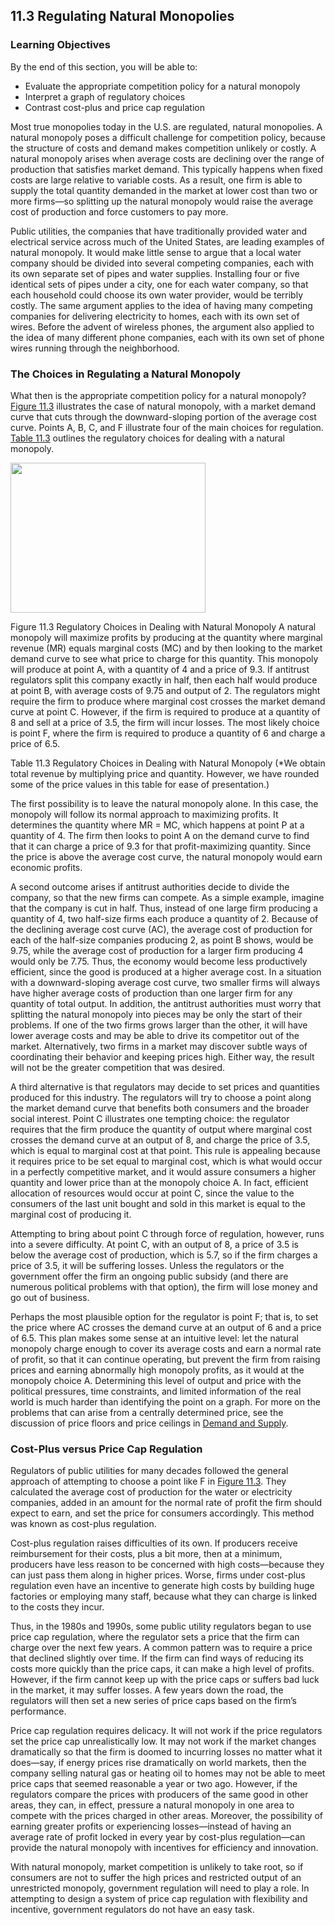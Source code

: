 ## 11.3 Regulating Natural Monopolies

### Learning Objectives

By the end of this section, you will be able to:

-   Evaluate the appropriate competition policy for a natural monopoly
-   Interpret a graph of regulatory choices
-   Contrast cost-plus and price cap regulation

Most true monopolies today in the U.S. are regulated, natural
monopolies. A natural monopoly poses a difficult challenge for
competition policy, because the structure of costs and demand makes
competition unlikely or costly. A natural monopoly arises when average
costs are declining over the range of production that satisfies market
demand. This typically happens when fixed costs are large relative to
variable costs. As a result, one firm is able to supply the total
quantity demanded in the market at lower cost than two or more
firms---so splitting up the natural monopoly would raise the average
cost of production and force customers to pay more.

Public utilities, the companies that have traditionally provided water
and electrical service across much of the United States, are leading
examples of natural monopoly. It would make little sense to argue that a
local water company should be divided into several competing companies,
each with its own separate set of pipes and water supplies. Installing
four or five identical sets of pipes under a city, one for each water
company, so that each household could choose its own water provider,
would be terribly costly. The same argument applies to the idea of
having many competing companies for delivering electricity to homes,
each with its own set of wires. Before the advent of wireless phones,
the argument also applied to the idea of many different phone companies,
each with its own set of phone wires running through the neighborhood.

### The Choices in Regulating a Natural Monopoly

What then is the appropriate competition policy for a natural monopoly?
[Figure 11.3](#CNX_Econ_C11_003) illustrates the case of natural
monopoly, with a market demand curve that cuts through the
downward-sloping portion of the average cost curve. Points A, B, C, and
F illustrate four of the main choices for regulation. [Table
11.3](#Table_11_05) outlines the regulatory choices for dealing with a
natural monopoly.

![](media/11-3-regulating-natural-monopolies_rId24.jpeg){width="3.25in" height="2.5in"}

Figure 11.3 Regulatory Choices in Dealing with Natural Monopoly A
natural monopoly will maximize profits by producing at the quantity
where marginal revenue (MR) equals marginal costs (MC) and by then
looking to the market demand curve to see what price to charge for this
quantity. This monopoly will produce at point A, with a quantity of 4
and a price of 9.3. If antitrust regulators split this company exactly
in half, then each half would produce at point B, with average costs of
9.75 and output of 2. The regulators might require the firm to produce
where marginal cost crosses the market demand curve at point C. However,
if the firm is required to produce at a quantity of 8 and sell at a
price of 3.5, the firm will incur losses. The most likely choice is
point F, where the firm is required to produce a quantity of 6 and
charge a price of 6.5.

Table 11.3 Regulatory Choices in Dealing with Natural Monopoly (\*We
obtain total revenue by multiplying price and quantity. However, we have
rounded some of the price values in this table for ease of
presentation.)

The first possibility is to leave the natural monopoly alone. In this
case, the monopoly will follow its normal approach to maximizing
profits. It determines the quantity where MR = MC, which happens at
point P at a quantity of 4. The firm then looks to point A on the demand
curve to find that it can charge a price of 9.3 for that
profit-maximizing quantity. Since the price is above the average cost
curve, the natural monopoly would earn economic profits.

A second outcome arises if antitrust authorities decide to divide the
company, so that the new firms can compete. As a simple example, imagine
that the company is cut in half. Thus, instead of one large firm
producing a quantity of 4, two half-size firms each produce a quantity
of 2. Because of the declining average cost curve (AC), the average cost
of production for each of the half-size companies producing 2, as point
B shows, would be 9.75, while the average cost of production for a
larger firm producing 4 would only be 7.75. Thus, the economy would
become less productively efficient, since the good is produced at a
higher average cost. In a situation with a downward-sloping average cost
curve, two smaller firms will always have higher average costs of
production than one larger firm for any quantity of total output. In
addition, the antitrust authorities must worry that splitting the
natural monopoly into pieces may be only the start of their problems. If
one of the two firms grows larger than the other, it will have lower
average costs and may be able to drive its competitor out of the market.
Alternatively, two firms in a market may discover subtle ways of
coordinating their behavior and keeping prices high. Either way, the
result will not be the greater competition that was desired.

A third alternative is that regulators may decide to set prices and
quantities produced for this industry. The regulators will try to choose
a point along the market demand curve that benefits both consumers and
the broader social interest. Point C illustrates one tempting choice:
the regulator requires that the firm produce the quantity of output
where marginal cost crosses the demand curve at an output of 8, and
charge the price of 3.5, which is equal to marginal cost at that point.
This rule is appealing because it requires price to be set equal to
marginal cost, which is what would occur in a perfectly competitive
market, and it would assure consumers a higher quantity and lower price
than at the monopoly choice A. In fact, efficient allocation of
resources would occur at point C, since the value to the consumers of
the last unit bought and sold in this market is equal to the marginal
cost of producing it.

Attempting to bring about point C through force of regulation, however,
runs into a severe difficulty. At point C, with an output of 8, a price
of 3.5 is below the average cost of production, which is 5.7, so if the
firm charges a price of 3.5, it will be suffering losses. Unless the
regulators or the government offer the firm an ongoing public subsidy
(and there are numerous political problems with that option), the firm
will lose money and go out of business.

Perhaps the most plausible option for the regulator is point F; that is,
to set the price where AC crosses the demand curve at an output of 6 and
a price of 6.5. This plan makes some sense at an intuitive level: let
the natural monopoly charge enough to cover its average costs and earn a
normal rate of profit, so that it can continue operating, but prevent
the firm from raising prices and earning abnormally high monopoly
profits, as it would at the monopoly choice A. Determining this level of
output and price with the political pressures, time constraints, and
limited information of the real world is much harder than identifying
the point on a graph. For more on the problems that can arise from a
centrally determined price, see the discussion of price floors and price
ceilings in [Demand and
Supply](http://openstax.org/books/principles-microeconomics-3e/pages/3-introduction-to-demand-and-supply).

### Cost-Plus versus Price Cap Regulation

Regulators of public utilities for many decades followed the general
approach of attempting to choose a point like F in [Figure
11.3](#CNX_Econ_C11_003). They calculated the average cost of production
for the water or electricity companies, added in an amount for the
normal rate of profit the firm should expect to earn, and set the price
for consumers accordingly. This method was known as cost-plus
regulation.

Cost-plus regulation raises difficulties of its own. If producers
receive reimbursement for their costs, plus a bit more, then at a
minimum, producers have less reason to be concerned with high
costs---because they can just pass them along in higher prices. Worse,
firms under cost-plus regulation even have an incentive to generate high
costs by building huge factories or employing many staff, because what
they can charge is linked to the costs they incur.

Thus, in the 1980s and 1990s, some public utility regulators began to
use price cap regulation, where the regulator sets a price that the firm
can charge over the next few years. A common pattern was to require a
price that declined slightly over time. If the firm can find ways of
reducing its costs more quickly than the price caps, it can make a high
level of profits. However, if the firm cannot keep up with the price
caps or suffers bad luck in the market, it may suffer losses. A few
years down the road, the regulators will then set a new series of price
caps based on the firm's performance.

Price cap regulation requires delicacy. It will not work if the price
regulators set the price cap unrealistically low. It may not work if the
market changes dramatically so that the firm is doomed to incurring
losses no matter what it does---say, if energy prices rise dramatically
on world markets, then the company selling natural gas or heating oil to
homes may not be able to meet price caps that seemed reasonable a year
or two ago. However, if the regulators compare the prices with producers
of the same good in other areas, they can, in effect, pressure a natural
monopoly in one area to compete with the prices charged in other areas.
Moreover, the possibility of earning greater profits or experiencing
losses---instead of having an average rate of profit locked in every
year by cost-plus regulation---can provide the natural monopoly with
incentives for efficiency and innovation.

With natural monopoly, market competition is unlikely to take root, so
if consumers are not to suffer the high prices and restricted output of
an unrestricted monopoly, government regulation will need to play a
role. In attempting to design a system of price cap regulation with
flexibility and incentive, government regulators do not have an easy
task.
